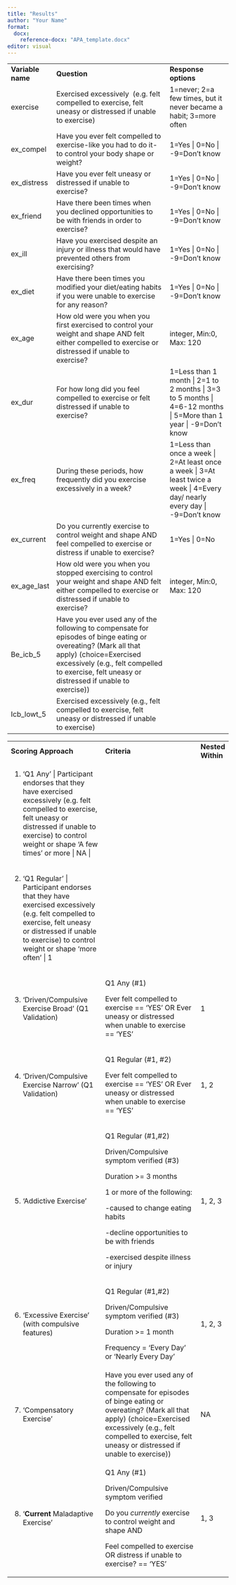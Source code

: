 ```yaml
---
title: "Results"
author: "Your Name"
format: 
  docx:
    reference-docx: "APA_template.docx"
editor: visual
---
```


+-------------------+--------------------------------------------------------------------------------------------------------------------------------------------------------------------------------------------------------------------------------------------+--------------------------------------------------------------------------------------------------------------------------------+
| **Variable name** | **Question**                                                                                                                                                                                                                               | **Response options**                                                                                                           |
+-------------------+--------------------------------------------------------------------------------------------------------------------------------------------------------------------------------------------------------------------------------------------+--------------------------------------------------------------------------------------------------------------------------------+
| exercise          | Exercised excessively  (e.g. felt compelled to exercise, felt uneasy or distressed if unable to exercise)                                                                                                                                  | 1=never; 2=a few times, but it never became a habit; 3=more often                                                              |
+-------------------+--------------------------------------------------------------------------------------------------------------------------------------------------------------------------------------------------------------------------------------------+--------------------------------------------------------------------------------------------------------------------------------+
| ex_compel         | Have you ever felt compelled to exercise-like you had to do it-to control your body shape or weight?                                                                                                                                       | 1=Yes \| 0=No \| -9=Don't know                                                                                                 |
+-------------------+--------------------------------------------------------------------------------------------------------------------------------------------------------------------------------------------------------------------------------------------+--------------------------------------------------------------------------------------------------------------------------------+
| ex_distress       | Have you ever felt uneasy or distressed if unable to exercise?                                                                                                                                                                             | 1=Yes \| 0=No \| -9=Don't know                                                                                                 |
+-------------------+--------------------------------------------------------------------------------------------------------------------------------------------------------------------------------------------------------------------------------------------+--------------------------------------------------------------------------------------------------------------------------------+
| ex_friend         | Have there been times when you declined opportunities to be with friends in order to exercise?                                                                                                                                             | 1=Yes \| 0=No \| -9=Don't know                                                                                                 |
+-------------------+--------------------------------------------------------------------------------------------------------------------------------------------------------------------------------------------------------------------------------------------+--------------------------------------------------------------------------------------------------------------------------------+
| ex_ill            | Have you exercised despite an injury or illness that would have prevented others from exercising?                                                                                                                                          | 1=Yes \| 0=No \| -9=Don't know                                                                                                 |
+-------------------+--------------------------------------------------------------------------------------------------------------------------------------------------------------------------------------------------------------------------------------------+--------------------------------------------------------------------------------------------------------------------------------+
| ex_diet           | Have there been times you modified your diet/eating habits if you were unable to exercise for any reason?                                                                                                                                  | 1=Yes \| 0=No \| -9=Don't know                                                                                                 |
+-------------------+--------------------------------------------------------------------------------------------------------------------------------------------------------------------------------------------------------------------------------------------+--------------------------------------------------------------------------------------------------------------------------------+
| ex_age            | How old were you when you first exercised to control your weight and shape AND felt either compelled to exercise or distressed if unable to exercise?                                                                                      | integer, Min:0, Max: 120                                                                                                       |
+-------------------+--------------------------------------------------------------------------------------------------------------------------------------------------------------------------------------------------------------------------------------------+--------------------------------------------------------------------------------------------------------------------------------+
| ex_dur            | For how long did you feel compelled to exercise or felt distressed if unable to exercise?                                                                                                                                                  | 1=Less than 1 month \| 2=1 to 2 months \| 3=3 to 5 months \| 4=6-12 months \| 5=More than 1 year \| -9=Don't know              |
+-------------------+--------------------------------------------------------------------------------------------------------------------------------------------------------------------------------------------------------------------------------------------+--------------------------------------------------------------------------------------------------------------------------------+
| ex_freq           | During these periods, how frequently did you exercise excessively in a week?                                                                                                                                                               | 1=Less than once a week \| 2=At least once a week \| 3=At least twice a week \| 4=Every day/ nearly every day \| -9=Don't know |
+-------------------+--------------------------------------------------------------------------------------------------------------------------------------------------------------------------------------------------------------------------------------------+--------------------------------------------------------------------------------------------------------------------------------+
| ex_current        | Do you currently exercise to control weight and shape AND feel compelled to exercise or distress if unable to exercise?                                                                                                                    | 1=Yes \| 0=No                                                                                                                  |
+-------------------+--------------------------------------------------------------------------------------------------------------------------------------------------------------------------------------------------------------------------------------------+--------------------------------------------------------------------------------------------------------------------------------+
| ex_age_last       | How old were you when you stopped exercising to control your weight and shape AND felt either compelled to exercise or distressed if unable to exercise?                                                                                   | integer, Min:0, Max: 120                                                                                                       |
+-------------------+--------------------------------------------------------------------------------------------------------------------------------------------------------------------------------------------------------------------------------------------+--------------------------------------------------------------------------------------------------------------------------------+
| Be_icb_5          | Have you ever used any of the following to compensate for episodes of binge eating or overeating? (Mark all that apply) (choice=Exercised excessively (e.g., felt compelled to exercise, felt uneasy or distressed if unable to exercise)) |                                                                                                                                |
+-------------------+--------------------------------------------------------------------------------------------------------------------------------------------------------------------------------------------------------------------------------------------+--------------------------------------------------------------------------------------------------------------------------------+
| Icb_lowt_5        | Exercised excessively (e.g., felt compelled to exercise, felt uneasy or distressed if unable to exercise)                                                                                                                                  |                                                                                                                                |
+-------------------+--------------------------------------------------------------------------------------------------------------------------------------------------------------------------------------------------------------------------------------------+--------------------------------------------------------------------------------------------------------------------------------+

+------------------------------------------------------------------------------------------------------------------------------------------------------------------------------------------------------------------------+--------------------------------------------------------------------------------------------------------------------------------------------------------------------------------------------------------------------------------------------+---------------------+
| **Scoring Approach**                                                                                                                                                                                                   | **Criteria**                                                                                                                                                                                                                               | **Nested Within**   |
+------------------------------------------------------------------------------------------------------------------------------------------------------------------------------------------------------------------------+--------------------------------------------------------------------------------------------------------------------------------------------------------------------------------------------------------------------------------------------+---------------------+
| 1.  'Q1 Any' \| Participant endorses that they have exercised excessively (e.g. felt compelled to exercise, felt uneasy or distressed if unable to exercise) to control weight or shape 'A few times' or more \| NA \| |                                                                                                                                                                                                                                            |                     |
+------------------------------------------------------------------------------------------------------------------------------------------------------------------------------------------------------------------------+--------------------------------------------------------------------------------------------------------------------------------------------------------------------------------------------------------------------------------------------+---------------------+
| 2.  'Q1 Regular' \| Participant endorses that they have exercised excessively (e.g. felt compelled to exercise, felt uneasy or distressed if unable to exercise) to control weight or shape 'more often' \| 1          |                                                                                                                                                                                                                                            |                     |
+------------------------------------------------------------------------------------------------------------------------------------------------------------------------------------------------------------------------+--------------------------------------------------------------------------------------------------------------------------------------------------------------------------------------------------------------------------------------------+---------------------+
| 3.  'Driven/Compulsive Exercise Broad' (Q1 Validation)                                                                                                                                                                 | Q1 Any (#1)                                                                                                                                                                                                                                | 1                   |
|                                                                                                                                                                                                                        |                                                                                                                                                                                                                                            |                     |
|                                                                                                                                                                                                                        | Ever felt compelled to exercise == 'YES' OR Ever uneasy or distressed when unable to exercise == 'YES'                                                                                                                                     |                     |
+------------------------------------------------------------------------------------------------------------------------------------------------------------------------------------------------------------------------+--------------------------------------------------------------------------------------------------------------------------------------------------------------------------------------------------------------------------------------------+---------------------+
| 4.  'Driven/Compulsive Exercise Narrow' (Q1 Validation)                                                                                                                                                                | Q1 Regular (#1, #2)                                                                                                                                                                                                                        | 1, 2                |
|                                                                                                                                                                                                                        |                                                                                                                                                                                                                                            |                     |
|                                                                                                                                                                                                                        | Ever felt compelled to exercise == 'YES' OR Ever uneasy or distressed when unable to exercise == 'YES'                                                                                                                                     |                     |
+------------------------------------------------------------------------------------------------------------------------------------------------------------------------------------------------------------------------+--------------------------------------------------------------------------------------------------------------------------------------------------------------------------------------------------------------------------------------------+---------------------+
| 5.  'Addictive Exercise'                                                                                                                                                                                               | Q1 Regular (#1,#2)                                                                                                                                                                                                                         | 1, 2, 3             |
|                                                                                                                                                                                                                        |                                                                                                                                                                                                                                            |                     |
|                                                                                                                                                                                                                        | Driven/Compulsive symptom verified (#3)                                                                                                                                                                                                    |                     |
|                                                                                                                                                                                                                        |                                                                                                                                                                                                                                            |                     |
|                                                                                                                                                                                                                        | Duration \>= 3 months                                                                                                                                                                                                                      |                     |
|                                                                                                                                                                                                                        |                                                                                                                                                                                                                                            |                     |
|                                                                                                                                                                                                                        | 1 or more of the following:                                                                                                                                                                                                                |                     |
|                                                                                                                                                                                                                        |                                                                                                                                                                                                                                            |                     |
|                                                                                                                                                                                                                        | -caused to change eating habits                                                                                                                                                                                                            |                     |
|                                                                                                                                                                                                                        |                                                                                                                                                                                                                                            |                     |
|                                                                                                                                                                                                                        | -decline opportunities to be with friends                                                                                                                                                                                                  |                     |
|                                                                                                                                                                                                                        |                                                                                                                                                                                                                                            |                     |
|                                                                                                                                                                                                                        | -exercised despite illness or injury                                                                                                                                                                                                       |                     |
+------------------------------------------------------------------------------------------------------------------------------------------------------------------------------------------------------------------------+--------------------------------------------------------------------------------------------------------------------------------------------------------------------------------------------------------------------------------------------+---------------------+
| 6.  'Excessive Exercise' (with compulsive features)                                                                                                                                                                    | Q1 Regular (#1,#2)                                                                                                                                                                                                                         | 1, 2, 3             |
|                                                                                                                                                                                                                        |                                                                                                                                                                                                                                            |                     |
|                                                                                                                                                                                                                        | Driven/Compulsive symptom verified (#3)                                                                                                                                                                                                    |                     |
|                                                                                                                                                                                                                        |                                                                                                                                                                                                                                            |                     |
|                                                                                                                                                                                                                        | Duration \>= 1 month                                                                                                                                                                                                                       |                     |
|                                                                                                                                                                                                                        |                                                                                                                                                                                                                                            |                     |
|                                                                                                                                                                                                                        | Frequency = 'Every Day' or 'Nearly Every Day'                                                                                                                                                                                              |                     |
+------------------------------------------------------------------------------------------------------------------------------------------------------------------------------------------------------------------------+--------------------------------------------------------------------------------------------------------------------------------------------------------------------------------------------------------------------------------------------+---------------------+
| 7.  'Compensatory Exercise'                                                                                                                                                                                            | Have you ever used any of the following to compensate for episodes of binge eating or overeating? (Mark all that apply) (choice=Exercised excessively (e.g., felt compelled to exercise, felt uneasy or distressed if unable to exercise)) | NA                  |
+------------------------------------------------------------------------------------------------------------------------------------------------------------------------------------------------------------------------+--------------------------------------------------------------------------------------------------------------------------------------------------------------------------------------------------------------------------------------------+---------------------+
| 8.  '**Current** Maladaptive Exercise'                                                                                                                                                                                 | Q1 Any (#1)                                                                                                                                                                                                                                | 1, 3                |
|                                                                                                                                                                                                                        |                                                                                                                                                                                                                                            |                     |
|                                                                                                                                                                                                                        | Driven/Compulsive symptom verified                                                                                                                                                                                                         |                     |
|                                                                                                                                                                                                                        |                                                                                                                                                                                                                                            |                     |
|                                                                                                                                                                                                                        | Do you *currently* exercise to control weight and shape AND                                                                                                                                                                                |                     |
|                                                                                                                                                                                                                        |                                                                                                                                                                                                                                            |                     |
|                                                                                                                                                                                                                        | Feel compelled to exercise OR distress if unable to exercise? == 'YES'                                                                                                                                                                     |                     |
+------------------------------------------------------------------------------------------------------------------------------------------------------------------------------------------------------------------------+--------------------------------------------------------------------------------------------------------------------------------------------------------------------------------------------------------------------------------------------+---------------------+
